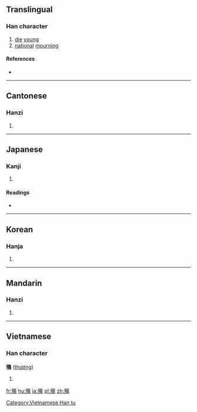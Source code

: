 {{also|殇}}
==Translingual==

===Han character===
{{Han char|rn=78|rad=歹|as=11|sn=15|four=18227|canj=MNOAH}}

# [[die]] [[young]]
# [[national]] [[mourning]]

====References====
* {{Han ref|kx=0583.060|dkj=16557|dj=0975.380|hdz=21393.070|uh=6BA4|ud=27556|bh=BCDC|bd=48348}}

----

==Cantonese==

===Hanzi===
{{yue-hanzi|jyut=[[soeng1]]|y=seung1|sim=殇}}

# {{defn|lang=yue|sort=歹11}}

----

==Japanese==

===Kanji===
{{ja-kanji|grade=|rs=歹11}}

# {{defn|lang=ja|sort=歹11}}

====Readings====
* {{ja-readings|on=[[しょう]] (shō)|kun=[[わかじに]] (wakajini)}}

----

==Korean==

===Hanja===
{{ko-hanja|hangeul=상|eumhun=|rv=sang|mr=sang|y=sang}}

# {{defn|lang=ko|sort=歹11}}

----

==Mandarin==

===Hanzi===
{{cmn-hanzi|sim=殇|pin=[[shāng]] ([[shang1]])|wg=shang<sup>1</sup>}}

# {{defn|lang=cmn|sort=歹11}}

----

==Vietnamese==

===Han character===
'''殤''' ([[thương]])

# {{defn|vi}}

[[Category:Vietnamese Han tu]]

[[fr:殤]]
[[hu:殤]]
[[ja:殤]]
[[pl:殤]]
[[zh:殤]]